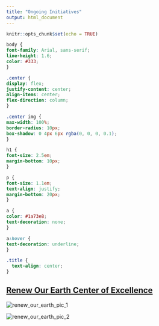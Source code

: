 ```yaml
---
title: "Ongoing Initiatives"
output: html_document
---
```


```r
knitr::opts_chunk$set(echo = TRUE)
```

```css
body {
font-family: Arial, sans-serif;
line-height: 1.6;
color: #333;
}

.center {
display: flex;
justify-content: center;
align-items: center;
flex-direction: column;
}

.center img {
max-width: 100%;
border-radius: 10px;
box-shadow: 0 4px 6px rgba(0, 0, 0, 0.1);
}

h1 {
font-size: 2.5em;
margin-bottom: 10px;
}

p {
font-size: 1.1em;
text-align: justify;
margin-bottom: 20px;
}

a {
color: #1a73e8;
text-decoration: none;
}

a:hover {
text-decoration: underline;
}

.title {
  text-align: center;
}

```

<div class="center">
  <h2><a href="https://renewourearth.org/">Renew Our Earth Center of Excellence</a></h2>
  <img src="pics/initiatives/renew_our_earth_1.png" alt="renew_our_earth_pic_1">
</div>

<div class="center">
  <img src="pics/initiatives/renew_our_earth_2.png" alt="renew_our_earth_pic_2">
</div>


